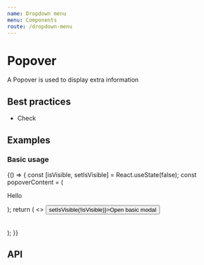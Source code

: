 ```yaml
---
name: Dropdown menu
menu: Components
route: /dropdown-menu
---
```



# Popover

A Popover is used to display extra information

## Best practices

- Check

## Examples

### Basic usage

<Playground>
  {() => {
    const [isVisible, setIsVisible] = React.useState(false);
    const popoverContent = (<p>Hello</p>);
    return (
      <>
        <Popover isVisible={isVisible} setIsVisible={setIsVisible} content={popoverContent}>
          <Button onClick={() => setIsVisible(!isVisible)}>Open basic modal</Button>
        </ Popover>
        <br />
        <br />
        <br />
      </>
    );
  }}

</Playground>

## API

<Props of={Popover} />
